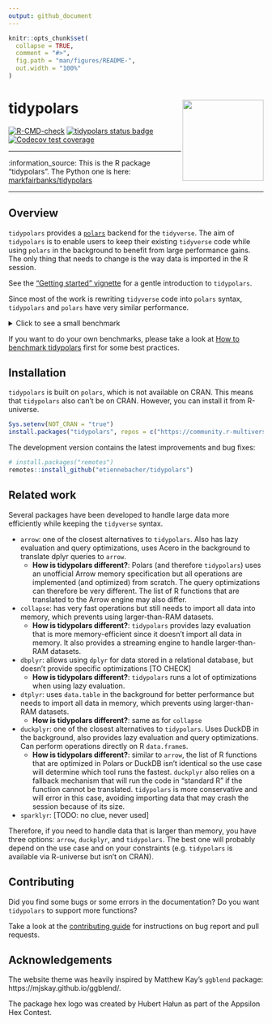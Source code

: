 ```yaml
---
output: github_document
---
```


```r
knitr::opts_chunk$set(
  collapse = TRUE,
  comment = "#>",
  fig.path = "man/figures/README-",
  out.width = "100%"
)
```

# tidypolars <a href="https://tidypolars.etiennebacher.com/"><img src="man/figures/logo.png" align="right" height="160" /></a>

<!-- badges: start -->
[![R-CMD-check](https://github.com/etiennebacher/tidypolars/actions/workflows/R-CMD-check.yml/badge.svg)](https://github.com/etiennebacher/tidypolars/actions/workflows/R-CMD-check.yml)
[![tidypolars status badge](https://etiennebacher.r-universe.dev/badges/tidypolars)](https://etiennebacher.r-universe.dev/tidypolars)
[![Codecov test coverage](https://codecov.io/gh/etiennebacher/tidypolars/branch/main/graph/badge.svg)](https://app.codecov.io/gh/etiennebacher/tidypolars?branch=main)
<!-- badges: end -->


---

:information_source: This is the R package "tidypolars". The Python one is here: [markfairbanks/tidypolars](https://github.com/markfairbanks/tidypolars)

---

<!-- * [Motivation](#motivation) -->
<!-- * [Installation](#installation) -->
<!-- * [Example](#example) -->
<!-- * [Contributing](#contributing) -->


## Overview

`tidypolars` provides a [`polars`](https://rpolars.github.io/) backend for the
`tidyverse`. The aim of `tidypolars` is to enable users to keep their existing
`tidyverse` code while using `polars` in the background to benefit from large
performance gains. The only thing that needs to change is the way data is
imported in the R session.

See the ["Getting started" vignette](https://tidypolars.etiennebacher.com/articles/tidypolars)
for a gentle introduction to `tidypolars`.

Since most of the work is rewriting `tidyverse` code into `polars` syntax,
`tidypolars` and `polars` have very similar performance.

<details>
<summary>Click to see a small benchmark</summary>

The main purpose of this benchmark is to show that `polars` and `tidypolars` are
close and to give an idea of the performance. For more thorough, representative
benchmarks about `polars`, take a look at [DuckDB benchmarks](https://duckdblabs.github.io/db-benchmark/) instead.

```r
# library(collapse, warn.conflicts = FALSE)
# library(dplyr, warn.conflicts = FALSE)
# library(dtplyr)
# library(polars)
# library(tidypolars)

# large_iris <- data.table::rbindlist(rep(list(iris), 100000))
# large_iris_pl <- as_polars_lf(large_iris)
# large_iris_dt <- lazy_dt(large_iris)

# format(nrow(large_iris), big.mark = ",")

# bench::mark(
#   polars = {
#     large_iris_pl$
#       select(c("Sepal.Length", "Sepal.Width", "Petal.Length", "Petal.Width"))$
#       with_columns(
#         pl$when(
#           (pl$col("Petal.Length") / pl$col("Petal.Width") > 3)
#         )$then(pl$lit("long"))$
#           otherwise(pl$lit("large"))$
#           alias("petal_type")
#       )$
#       filter(pl$col("Sepal.Length")$is_between(4.5, 5.5))$
#       collect()
#   },
#   tidypolars = {
#     large_iris_pl |>
#       select(starts_with(c("Sep", "Pet"))) |>
#       mutate(
#         petal_type = ifelse((Petal.Length / Petal.Width) > 3, "long", "large")
#       ) |>
#       filter(between(Sepal.Length, 4.5, 5.5)) |>
#       compute()
#   },
#   dplyr = {
#     large_iris |>
#       select(starts_with(c("Sep", "Pet"))) |>
#       mutate(
#         petal_type = ifelse((Petal.Length / Petal.Width) > 3, "long", "large")
#       ) |>
#       filter(between(Sepal.Length, 4.5, 5.5))
#   },
#   dtplyr = {
#     large_iris_dt |>
#       select(starts_with(c("Sep", "Pet"))) |>
#       mutate(
#         petal_type = ifelse((Petal.Length / Petal.Width) > 3, "long", "large")
#       ) |>
#       filter(between(Sepal.Length, 4.5, 5.5)) |>
#       as.data.frame()
#   },
#   collapse = {
#     large_iris |>
#       fselect(c("Sepal.Length", "Sepal.Width", "Petal.Length", "Petal.Width")) |>
#       fmutate(
#         petal_type = data.table::fifelse((Petal.Length / Petal.Width) > 3, "long", "large")
#       ) |>
#       fsubset(Sepal.Length >= 4.5 & Sepal.Length <= 5.5)
#   },
#   check = FALSE,
#   iterations = 40
# )

# NOTE: do NOT take the "mem_alloc" results into account.
# `bench::mark()` doesn't report the accurate memory usage for packages calling
# Rust code.
```
</details>

If you want to do your own benchmarks, please take a look at [How to benchmark tidypolars](https://tidypolars.etiennebacher.com/articles/how-to-benchmark) first for some best practices.


## Installation

`tidypolars` is built on `polars`, which is not available on CRAN. This means
that `tidypolars` also can't be on CRAN. However, you can install it from
R-universe.

```r
Sys.setenv(NOT_CRAN = "true")
install.packages("tidypolars", repos = c("https://community.r-multiverse.org", 'https://cloud.r-project.org'))
```

The development version contains the latest improvements and bug fixes:

```r
# install.packages("remotes")
remotes::install_github("etiennebacher/tidypolars")
```


## Related work

Several packages have been developed to handle large data more efficiently while keeping the `tidyverse` syntax.

* `arrow`: one of the closest alternatives to `tidypolars`. Also has lazy evaluation and query optimizations, uses Acero in the background to translate dplyr queries to `arrow`.
  - **How is tidypolars different?**: Polars (and therefore `tidypolars`) uses an unofficial Arrow memory specification but all operations are implemented (and optimized) from scratch. The query optimizations can therefore be very different. The list of R functions that are translated to the Arrow engine may also differ.

* `collapse`: has very fast operations but still needs to import all data into memory, which prevents using larger-than-RAM datasets.
  - **How is tidypolars different?**: `tidypolars` provides lazy evaluation that is more memory-efficient since it doesn't import all data in memory. It also provides a streaming engine to handle larger-than-RAM datasets.

* `dbplyr`: allows using `dplyr` for data stored in a relational database, but doesn't provide specific optimizations [TO CHECK]
  - **How is tidypolars different?**: `tidypolars` runs a lot of optimizations when using lazy evaluation.

* `dtplyr`: uses `data.table` in the background for better performance but needs to import all data in memory, which prevents using larger-than-RAM datasets.
  - **How is tidypolars different?**: same as for `collapse`

* `duckplyr`: one of the closest alternatives to `tidypolars`. Uses DuckDB in the background, also provides lazy evaluation and query optimizations. Can perform operations directly on R `data.frame`s.
  - **How is tidypolars different?**: similar to `arrow`, the list of R functions that are optimized in Polars or DuckDB isn't identical so the use case will determine which tool runs the fastest. `duckplyr` also relies on a fallback mechanism that will run the code in "standard R" if the function cannot be translated. `tidypolars` is more conservative and will error in this case, avoiding importing data that may crash the session because of its size.

* `sparklyr`: [TODO: no clue, never used]


Therefore, if you need to handle data that is larger than memory, you have three options: `arrow`, `duckplyr`, and `tidypolars`.
The best one will probably depend on the use case and on your constraints (e.g. `tidypolars` is available via R-universe but isn't on CRAN).


## Contributing

Did you find some bugs or some errors in the documentation? Do you want
`tidypolars` to support more functions?

Take a look at the [contributing guide](https://tidypolars.etiennebacher.com/CONTRIBUTING.html) for instructions
on bug report and pull requests.


## Acknowledgements

The website theme was heavily inspired by Matthew Kay's `ggblend` package: https://mjskay.github.io/ggblend/.

The package hex logo was created by Hubert Hałun as part of the Appsilon Hex
Contest.
